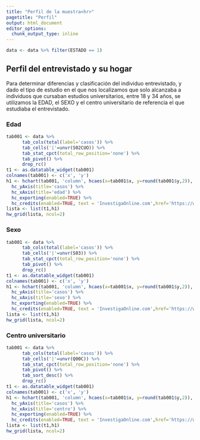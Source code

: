```yaml
---
title: "Perfil de la muestra<hr>"
pagetitle: "Perfil"
output: html_document
editor_options: 
  chunk_output_type: inline
---
```



```r
data <- data %>% filter(ESTADO == 1)
```


## Perfil del entrevistado y su hogar

Para determinar diferencias y clasificación del individuo entrevistado, y dado el tipo de estudio en el que nos localizamos que solo alcanzaba a individuos que cursaban estudios universitarios, entre 18 y 34 años, se utilizamos la EDAD, el SEXO y el centro universitario de referencia el que estudiaba el entrevistado.  


### Edad

```r
tab001 <- data %>% 
      tab_cols(total(label='casos')) %>% 
      tab_cells('|'=unvr(S02CUO)) %>% 
      tab_stat_cpct(total_row_position='none') %>% 
      tab_pivot() %>% 
      drop_rc()
t1 <- as.datatable_widget(tab001)
colnames(tab001) <- c('x', 'y')
h1 <- hchart(tab001, 'column', hcaes(x=tab001$x, y=round(tab001$y,2)), dataLabels=list(enabled=TRUE), colorByPoint=TRUE) %>% 
  hc_yAxis(title='casos') %>% 
  hc_xAxis(title='edad') %>% 
  hc_exporting(enabled=TRUE) %>% 
  hc_credits(enabled=TRUE, text = 'InvestigaOnline.com',href='https://www.investigaonline.com')
lista <- list(t1,h1)
hw_grid(lista, ncol=2)
```



### Sexo



```r
tab001 <- data %>% 
      tab_cols(total(label='casos')) %>% 
      tab_cells('|'=unvr(S03)) %>% 
      tab_stat_cpct(total_row_position='none') %>% 
      tab_pivot() %>% 
      drop_rc()
t1 <- as.datatable_widget(tab001)
colnames(tab001) <- c('x', 'y')
h1 <- hchart(tab001, 'column', hcaes(x=tab001$x, y=round(tab001$y,2)), dataLabels=list(enabled=TRUE), colorByPoint=TRUE) %>% 
  hc_yAxis(title='casos') %>% 
  hc_xAxis(title='sexo') %>% 
  hc_exporting(enabled=TRUE) %>% 
  hc_credits(enabled=TRUE, text = 'InvestigaOnline.com',href='https://www.investigaonline.com')
lista <- list(t1,h1)
hw_grid(lista, ncol=2)
```




### Centro universitario


```r
tab001 <- data %>% 
      tab_cols(total(label='casos')) %>% 
      tab_cells('|'=unvr(Q00C)) %>% 
      tab_stat_cpct(total_row_position='none') %>% 
      tab_pivot() %>%
      tab_sort_desc() %>% 
      drop_rc()
t1 <- as.datatable_widget(tab001)
colnames(tab001) <- c('x', 'y')
h1 <- hchart(tab001, 'column', hcaes(x=tab001$x, y=round(tab001$y,2)), dataLabels=list(enabled=TRUE), colorByPoint=TRUE) %>% 
  hc_yAxis(title='casos') %>% 
  hc_xAxis(title='centro') %>% 
  hc_exporting(enabled=TRUE) %>% 
  hc_credits(enabled=TRUE, text = 'InvestigaOnline.com',href='https://www.investigaonline.com')
lista <- list(t1,h1)
hw_grid(lista, ncol=2)
```
